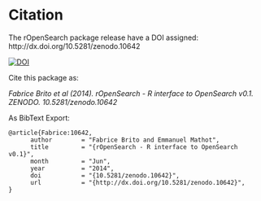 # Citation 


The rOpenSearch package release have a DOI assigned: http://dx.doi.org/10.5281/zenodo.10642

[![DOI](https://zenodo.org/badge/3806/Terradue/rOpenSearch.png)](http://dx.doi.org/10.5281/zenodo.10642)

Cite this package as:

_Fabrice Brito et al (2014). rOpenSearch - R interface to OpenSearch v0.1. ZENODO. 10.5281/zenodo.10642_

As BibText Export:

```
@article{Fabrice:10642,
      author        = "Fabrice Brito and Emmanuel Mathot",
      title         = "{rOpenSearch - R interface to OpenSearch v0.1}",
      month         = "Jun",
      year          = "2014",
      doi           = "{10.5281/zenodo.10642}",
      url           = "{http://dx.doi.org/10.5281/zenodo.10642}",
}
```
